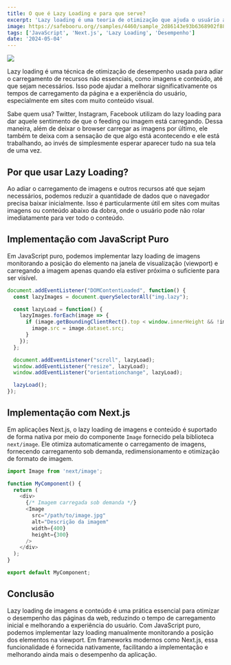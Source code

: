 ```yaml
---
title: O que é Lazy Loading e para que serve?
excerpt: 'Lazy loading é uma teoria de otimização que ajuda o usuário a reduzir o tempo de carregamento e melhorar a experiência do usuário.'
image: https://safebooru.org//samples/4460/sample_2d86143e93b6368902f88bb4ea80cd69a8f67906.jpg?4651402
tags: ['JavaScript', 'Next.js', 'Lazy Loading', 'Desempenho']
date: '2024-05-04'
---
```


![](https://safebooru.org//samples/4460/sample_2d86143e93b6368902f88bb4ea80cd69a8f67906.jpg?4651402)

Lazy loading é uma técnica de otimização de desempenho usada para adiar o carregamento de recursos não essenciais, como imagens e conteúdo, até que sejam necessários. Isso pode ajudar a melhorar significativamente os tempos de carregamento da página e a experiência do usuário, especialmente em sites com muito conteúdo visual.

Sabe quem usa? Twitter, Instagram, Facebook utilizam do lazy loading para dar aquele sentimento de que o feeding ou imagem está carregando. Dessa maneira,
além de deixar o browser carregar as imagens por último, ele também te deixa com a sensação de que algo está acontecendo e ele está trabalhando, 
ao invés de simplesmente esperar aparecer tudo na sua tela de uma vez.

## Por que usar Lazy Loading?
Ao adiar o carregamento de imagens e outros recursos até que sejam necessários, podemos reduzir a quantidade de dados que o navegador precisa baixar inicialmente. Isso é particularmente útil em sites com muitas imagens ou conteúdo abaixo da dobra, onde o usuário pode não rolar imediatamente para ver todo o conteúdo.

## Implementação com JavaScript Puro
Em JavaScript puro, podemos implementar lazy loading de imagens monitorando a posição do elemento na janela de visualização (viewport) e carregando a imagem apenas quando ela estiver próxima o suficiente para ser visível.

```javascript
document.addEventListener("DOMContentLoaded", function() {
  const lazyImages = document.querySelectorAll("img.lazy");

  const lazyLoad = function() {
    lazyImages.forEach(image => {
      if (image.getBoundingClientRect().top < window.innerHeight && !image.src) {
        image.src = image.dataset.src;
      }
    });
  };

  document.addEventListener("scroll", lazyLoad);
  window.addEventListener("resize", lazyLoad);
  window.addEventListener("orientationchange", lazyLoad);

  lazyLoad();
});
```

## Implementação com Next.js
Em aplicações Next.js, o lazy loading de imagens e conteúdo é suportado de forma nativa por meio do componente `Image` fornecido pela biblioteca `next/image`. Ele otimiza automaticamente o carregamento de imagens, fornecendo carregamento sob demanda, redimensionamento e otimização de formato de imagem.

```javascript
import Image from 'next/image';

function MyComponent() {
  return (
    <div>
      {/* Imagem carregada sob demanda */}
      <Image
        src="/path/to/image.jpg"
        alt="Descrição da imagem"
        width={400}
        height={300}
      />
    </div>
  );
}

export default MyComponent;
```

## Conclusão
Lazy loading de imagens e conteúdo é uma prática essencial para otimizar o desempenho das páginas da web, reduzindo o tempo de carregamento inicial e melhorando a experiência do usuário. Com JavaScript puro, podemos implementar lazy loading manualmente monitorando a posição dos elementos na viewport. Em frameworks modernos como Next.js, essa funcionalidade é fornecida nativamente, facilitando a implementação e melhorando ainda mais o desempenho da aplicação.